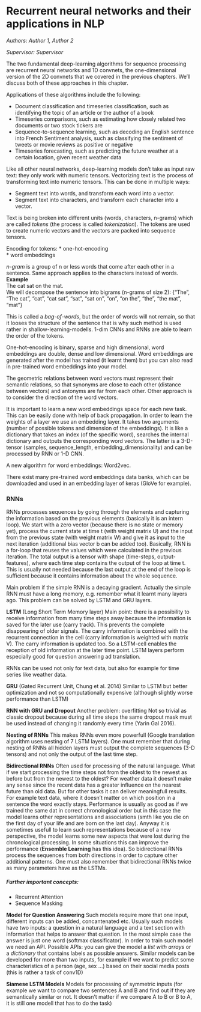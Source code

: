# Recurrent neural networks and their applications in NLP

*Authors: Author 1, Author 2*

*Supervisor: Supervisor*


The two fundamental deep-learning algorithms for sequence processing are recurrent neural networks and 1D convnets, the one-dimensional version of the 2D convnets that we covered in the previous chapters. We’ll discuss both of these approaches in this chapter.

Applications of these algorithms include the following:

- Document classification and timeseries classification, such as identifying the topic of an article or the author of a book  
- Timeseries comparisons, such as estimating how closely related two documents or two stock tickers are  
- Sequence-to-sequence learning, such as decoding an English sentence into French
Sentiment analysis, such as classifying the sentiment of tweets or movie reviews as positive or negative  
- Timeseries forecasting, such as predicting the future weather at a certain location, given recent weather data  

Like all other neural networks, deep-learning models don’t take as input raw text: they only work with numeric tensors. Vectorizing text is the process of transforming text into numeric tensors. This can be done in multiple ways:

- Segment text into words, and transform each word into a vector.  
- Segment text into characters, and transform each character into a vector.  

Text is being broken into different units (words, characters, n-grams) which are called *tokens* (the process is called *tokenization*). The tokens are used to create numeric vectors and the vectors are packed into sequence tensors.

Encoding for tokens:
* one-hot-encoding  
* word embeddings

*n-gram* is a group of n or less words that come after each other in a sentence. Same approach applies to the characters instead of words.
**Example**  
The cat sat on the mat.  
We will decompose the sentence into bigrams (n-grams of size 2):
{"The", "The cat", "cat", "cat sat", "sat", "sat on", "on", "on the", "the", "the mat", "mat"}

This is called a *bag-of-words*, but the order of words will not remain, so that it looses the structure of the sentence that is why such method is used rather in shallow-learning-modells. 1-dim CNNs and RNNs are able to
learn the order of the tokens.

One-hot-encoding is binary, sparse and high dimensional, word embeddings are double, dense and low dimensional. Word embeddings are generated after the model has trained (it learnt them) but you can also read in pre-trained word embeddings into your model.

The geometric relations between word vectors must represent their semantic relations, so that synonyms are close to each other (distance between vectors) and antonyms are far from each other. Other approach is to consider the direction of the word vectors.

It is important to learn a new word embeddings space for each new task. This can be easily done with help of back propagation. In order to learn the weights of a layer we use an embedding layer. It takes two arguments (number of possible tokens and dimension of the embeddings). It is like a dictionary that takes an index (of the specific word), searches the internal dictionary and outputs the corresponding word vectors. The latter is a 3-D-tensor (samples, sequence_length, embedding_dimensionality) and can be processed by RNN or 1-D CNN.

A new algorithm for word embeddings: Word2vec.

There exist many pre-trained word embeddings data banks, which can be downloaded and used in an embedding layer of keras (GloVe for example).


### RNNs
RNNs processes sequences by going through the elements and 
capturing the information based on the previous elements (basically it is an intern loop). We start with a zero vector 
(because there is no state or memory yet), process the current state at time t (with weight matrix U) and the input from the previous state (with weight matrix W) and 
give it as input to the next iteration (additional bias vector b can be added too).
Basically, RNN is a for-loop that reuses the values which were calculated in the previous iteration. The total output is a 
tensor with shape (time-steps, output-features), where each time step contains the output of the loop at time t. This is usually not needed because the last output at the end of the loop is sufficient because it contains information about the whole sequence. 

Main problem if the simple RNN is a decaying gradient. Actually the simple RNN must have a long memory, e.g. remember what it learnt many layers ago. This problem can be solved by LSTM and GRU layers. 

**LSTM** (Long Short Term Memory layer)
Main point: there is a possibility to receive information from 
many time steps away because the information is saved for the later use (carry track). This prevents the complete disappearing of older signals. The carry information is combined with the recurrent connection in the cell (carry information is weighted with matrix V). The carry information is updated too. So a LSTM-cell enables the reception of old information at the later time point. 
LSTM layers perform especially good for question answering ad translation.

RNNs can be used not only for text data, but also for example for time series like weather data.

**GRU** (Gated Recurrent Unit, Chung et al. 2014)
Similar to LSTM but better optimization and not so computationally expensive (although slightly worse performance than LSTM)


**RNN with GRU and Dropout**
Another problem: overfitting
Not so trivial as classic dropout because during all time steps the same dropout mask must be used instead of changing it randomly every time (Yarin Gal 2016). 

**Nesting of RNNs**
This makes RNNs even more powerfull (Google translation algorithm uses nesting of 7 LSTM layers). One must remember that during nesting of RNNs all hidden layers must output the complete sequences (3-D tensors) and not only the output of the last time step.

**Bidirectional RNNs**
Often used for processing of the natural language. What if we start processing the time steps not from the oldest to the newest as before but from the newest to the oldest? For weather data it doesn't make any sense since the recent data has a greater influence on the nearest future than old data. But for other tasks it can deliver meaningfull results. For example text data, where it doesn't matter on which position in a sentence the word exactly stays. Performance is usually as good as if we trained the same dat in correct chronological order but in this case the model learns other representations and associations (smth like you die on the first day of your life and are born on the last day). Anyway it is sometimes usefull to learn such representations because of a new perspective, the model learns some new aspects that were lost during the chronological processing. In some situations this can improve the performance (**Ensemble Learning** has this idea).
So bidirectional RNNs process the sequences from both directions in order to capture other additional patterns. One must also remember that bidirectional RNNs twice as many parameters have as the LSTMs.

##### Further important concepts:
- Recurrent Attention  
- Sequence Masking

**Model for Question Answering**
Such models require more that one input, different inputs can be added, concantenated etc. Usually such models have two inputs: a question in a natural language and a text section with information that helps to answer that question. In the most simple case the answer is just one word (softmax classificator). In order to train such model we need an API. Possible APIs: you can give the model a *list with arrays* or a *dictionary* that contains labels as possible answers. Similar models can be developed for more than two inputs, for example if we want to predict some characteristics of a person (age, sex ...) based on their social media posts (this is rather a task of conv1D)

**Siamese LSTM Models**
Models for processing of symmetric inputs (for example we want to compare two sentences A and B and find out if they are semantically similar or not. It doesn't matter if we compare A to B or B to A, it is still one modell that has to do the task)



